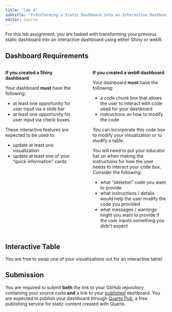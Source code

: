 ```yaml
---
title: "Lab 4"
subtitle: "Transforming a Static Dashboard into an Interactive Dashboard"
editor: source
---
```


For this lab assignment, you are tasked with transforming your previous static
dashboard into an interactive dashboard using either Shiny or webR. 

## Dashboard Requirements

::: columns
::: {.column width="47%"}
**If you created a Shiny dashboard**

Your dashboard **must** have the following:

- at least one opportunity for user input via a slide bar
- at least one opportunity for user input via check boxes 

These interactive features are expected to be used to:

- update at least one visualization
- update at least one of your "quick information" cards

:::

::: {.column width="3%"}
:::

::: {.column width="50%"}
**If you created a webR dashboard**

Your dashboard **must** have the following:

- a code chunk box that allows the user to interact with code used for your
dashboard
- instructions on how to modify the code

You can incorporate this code box to modify your visualization or to modify a 
table. 

You will need to put your educator hat on when making the instructions for how 
the user needs to interact your code box. Consider the following:

- what "skeleton" code you want to provide
- what instructions / details would help the user modify the code you provided
- what messages / warnings might you want to provide if the user inputs 
something you didn't expect
:::
:::

::: {.callout-tip}
# Interactive Table 

You are free to swap one of your visualizations out for an interactive table!
:::

## Submission

You are required to submit **both** the link to your GitHub repository 
containing your source code **and** a link to your [published]{.underline}
dashboard. You are expected to publish your dashboard through
[Quarto Pub](https://quarto.org/docs/publishing/quarto-pub.html), a free
publishing service for static content created with Quarto. 
